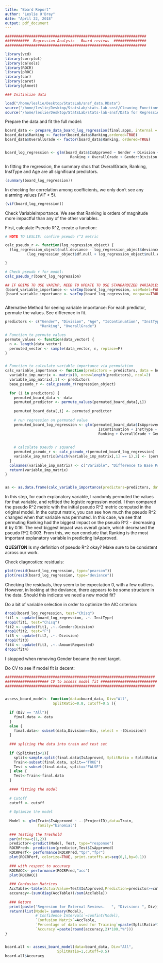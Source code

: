 ```yaml
---
title: "Board Report"
author: "Leslie O'Bray"
date: "April 22, 2018"
output: pdf_document
---
```


```r
#################################################################
###########  Regression Analysis - Board reviews  ###############
#################################################################

library(vcd) 
library(corrplot)
library(caTools)
library(ROCR)
library(pROC)
library(car)
library(caret)
library(glmnet)

### Initialize data

load("/home/leslie/Desktop/StatsLab/snsf_data.RData")
source("/home/leslie/Desktop/StatsLab/stats-lab-snsf/Cleaning Functions.R")
source("/home/leslie/Desktop/StatsLab/stats-lab-snsf/Data for Regression.R")

```


Prepare the data and fit the full model:
```r

board_data <- prepare_data_board_log_regression(final.apps, internal = final.internal, external = final.external)
board_data$Ranking <- factor(board_data$Ranking,ordered=TRUE)
board_data$OverallGrade <- factor(board_data$Ranking, ordered=TRUE)


board_log_regression <- glm(board_data$IsApproved ~ Gender + Division + Age + IsContinuation + InstType + AmountRequested + 
                              Ranking + OverallGrade + Gender:Division + PercentFemale, family="binomial", data = board_data)


```


In fitting the regression, the summary shos that OverallGrade, Ranking, InstType and Age are all significant predictors.
```r
(summary(board_log_regression))
```


In checking for correlation among coefficients, we only don't see any alarming values (VIF > 5). 
```r
(vif(board_log_regression))
```


Check VariableImportance. We see that Ranking is orders of magnitude more impactful than any of the other variables.

First, calculate Pseudo R^2, create a function:

```r
# NOTE TO LESLIE: confirm pseudo r^2 metric

calc_pseudo_r <- function(log_regression_object) {
  (log_regression_object$null.deviance - log_regression_object$deviance) /
          (log_regression_object$df.null + log_regression_object$null.deviance - log_regression_object$deviance)

}

# Check pseudo r for model: 
calc_pseudo_r(board_log_regression)
```


```r
## IF GOING TO USE VARIMP, NEED TO UPDATE TO USE STANDARDIZED VARIABLES. BUT, WHAT DOES A STANDARDIZED BINARY VARIABLE EVEN MEAN? CHECK IF USEMODEL=F IS SUFFICIENT
(board_variable_importance <- varImp(board_log_regression, useModel=FALSE))
(board_variable_importance <- varImp(board_log_regression, nonpara=TRUE))



```

Alternative Method for seeing variable importance: For each predictor, permute the values. See difference in fit.



```r

predictors <- c("Gender", "Division", "Age", "IsContinuation", "InstType", "AmountRequested", 
                "Ranking", "OverallGrade")

# Function to permute values
permute_values <- function(data_vector) {
  n <- length(data_vector)
  permuted_vector <- sample(data_vector, n, replace=F)
}


# Function to calculate variable importance via permutation
calc_variable_importance <- function(predictors = predictors, data = board_data, regression_object) {
  variable_imp_matrix <- matrix(0, nrow=length(predictors), ncol=2)
  variable_imp_matrix[,1] <- predictors
  base_pseudo_r <- calc_pseudo_r(regression_object)
  
  for (i in predictors) {
    permuted_board_data <- data
    permuted_predictor <- permute_values(permuted_board_data[,i])
    
    permuted_board_data[,i] <- permuted_predictor
    
    # run regression on permuted value
    permuted_board_log_regression <- glm(permuted_board_data$IsApproved ~ Gender + Division + Age +
                                           IsContinuation + InstType + AmountRequested +
                                           Ranking + OverallGrade + Gender:Division, family="binomial", data = permuted_board_data)
    
    
    # calculate pseudo r squared
    permuted_pseudo_r <- calc_pseudo_r(permuted_board_log_regression)
    variable_imp_matrix[which(variable_imp_matrix[,1] == i),2] <- (permuted_pseudo_r - base_pseudo_r)
  } 
  colnames(variable_imp_matrix) <- c("Variable", "Difference to Base Pseudo R^2")
  return(variable_imp_matrix)
}


aa <- as.data.frame(calc_variable_importance(predictors=predictors, data=board_data, regression_object=board_log_regression))

```
In this step, for each explanatory variable, I randomly permuted the values for that variable, and refitted the logistic regression model. I then compared the pseudo R^2 metric with the initial pseudo R^2 metric computed in the original model. In the output matrix, you can see how much the pseudo R^2 changed when that variable was permuted. In this case, we see that permuting Ranking had the biggest impact on the pseudo R^2 - decreasing it by 0.16. The next biggest impact was overall grade, which decreased the pseudo R^2 0.003. From this, we can conclude that Ranking is the most important explanatory variable in predicting IsApproved.

**QUESITON** Is my definition of pseudo R^2 okay? Make sure to be consistent across our work. 

Check diagnostics: residuals:
```r
plot(resid(board_log_regression, type="pearson")) 
plot(resid(board_log_regression, type="deviance"))

```

Checking the residuals, they seem to be expectation 0, with a few outliers. However, in looking at the deviance, there appears to be some structure in the data. Should this indicate we need a new model fit?

Do a bit of variable selection in order to optimize the AIC criterion:

```r
drop1(board_log_regression, test="Chisq")
fit1 <- update(board_log_regression, .~.-InstType)
drop1(fit1, test="Chisq")
fit2 <- update(fit1, .~.-Gender:Division)
drop1(fit2, test="F")
fit3 <- update(fit2, .~.-Division)
drop1(fit3)
fit4 <- update(fit3, .~.-AmountRequested)
drop1(fit4)

```

I stopped when removing Gender became the next target.

Do CV to see if model fit is decent:
```r
#####################################################################
#################### CV to assess model fit ##########################
#####################################################################


assess_board_model<- function(data=board_data, Div="All",
                      SplitRatio=0.8, cutoff=0.5 ){ 
  
  if (Div == "All"){ 
    final.data <- data
  }
  else {
    final.data<- subset(data,Division==Div, select = -(Division)) 
  }
  
  ### spliting the data into train and test set
  
  if (SplitRatio<1){
    split<-sample.split(final.data$IsApproved, SplitRatio = SplitRatio)
    Train<-subset(final.data, split=="TRUE")
    Test <-subset(final.data, split=="FALSE") 
  } else {
    Test<-Train<-final.data
  }
  
  #### fitting the model
  
  # Cutoff
  cutoff <- cutoff
  
  # Optimize the model
  
  Model <- glm(Train$IsApproved ~ .-(ProjectID),data=Train, 
               family="binomial")
  
  ### Testing the Treshold
  par(mfrow=c(1,2))
  predictor<-predict(Model, Test, type="response")
  ROCRPred<- prediction(predictor,Test$IsApproved)
  ROCRPerf<- performance(ROCRPred,"tpr","fpr")
  plot(ROCRPerf, colorize=TRUE, print.cutoffs.at=seq(0,1,by=0.1))
  
  ### with respect to accuracy
  ROCRACC<- performance(ROCRPred,"acc")
  plot(ROCRACC)  
  
  ### Confusion Matrices
  AccTable<-table(ActualValue=Test$IsApproved,Prediction=predictor>=cutoff)
  accuracy<-(sum(diag(AccTable))/sum(AccTable))
  
  ### Return
  print(paste("Regresion for External Reviews.   ", "Division: ", Div))
  return(list(Model= summary(Model), 
              #`Confidence Intervals`=confint(Model),
              `Confusion Matrix`=AccTable,
              `Percentage of data used for Training`=paste(SplitRatio*100,"%"),
              `Accuracy`=paste(round(accuracy,2)*100,"%")))
}


board.all <- assess_board_model(data=board_data, Div="All",
                        SplitRatio=1,cutoff=0.5)
board.all$Accuracy

```



